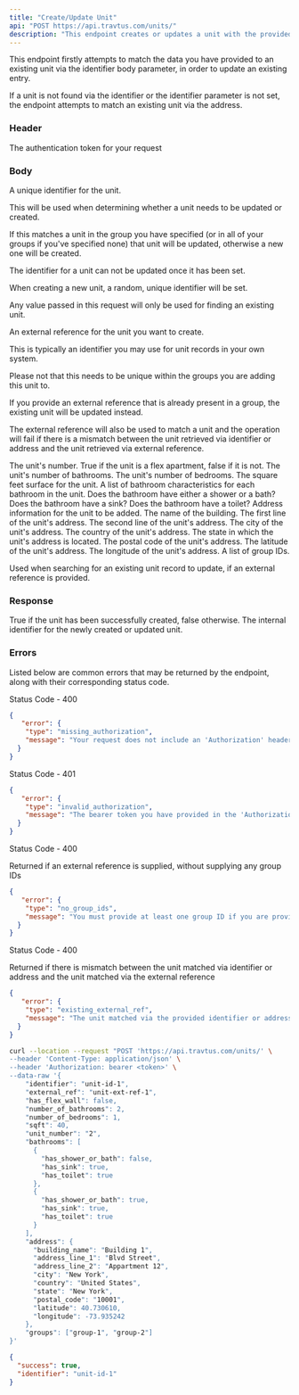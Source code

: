```yaml
---
title: "Create/Update Unit"
api: "POST https://api.travtus.com/units/"
description: "This endpoint creates or updates a unit with the provided information."
---
```


This endpoint firstly attempts to match the data you have provided to an existing unit via the identifier body parameter, in order to update an existing entry.

If a unit is not found via the identifier or the identifier parameter is not set, the endpoint attempts to match an existing unit via the address.

### Header

<ParamField header="Auhtorization" type="string" default="none" required>
  The authentication token for your request
</ParamField>

### Body

<ParamField body="identifier" type="string" default="none">
  A unique identifier for the unit.

  This will be used when determining whether a unit needs to be updated or created.

  If this matches a unit in the group you have specified (or in all of your groups if you've specified none) that unit will be updated, otherwise a new one will be created.

  The identifier for a unit can not be updated once it has been set.

  When creating a new unit, a random, unique identifier will be set.

  Any value passed in this request will only be used for finding an existing unit.
</ParamField>

<ParamField body="external_ref" type="string" default="none">
  An external reference for the unit you want to create.

  This is typically an identifier you may use for unit records in your own system.

  Please not that this needs to be unique within the groups you are adding this unit to.

  If you provide an external reference that is already present in a group, the existing unit will be updated instead.

  The external reference will also be used to match a unit and the operation will fail if there is a mismatch between the unit retrieved via identifier or address and the unit retrieved via external reference.
</ParamField>

<ParamField body="unit_number" type="string" default="none">
  The unit's number.
</ParamField>

<ParamField body="has_flex_wall" type="boolean" default="none">
  True if the unit is a flex apartment, false if it is not.
</ParamField>

<ParamField body="number_of_bathrooms" type="integer" default="none">
  The unit's number of bathrooms.
</ParamField>

<ParamField body="number_of_bedrooms" type="integer" default="none">
  The unit's number of bedrooms.
</ParamField>

<ParamField body="sqft" type="integer" default="none">
  The square feet surface for the unit.
</ParamField>

<ParamField body="bathrooms" type="[object]" default="none">
  A list of bathroom characteristics for each bathroom in the unit.
  <Expandable title="bathroom">
    <ParamField body="has_shower_or_bath" type="boolean" deafult="none">
      Does the bathroom have either a shower or a bath?
    </ParamField>
    <ParamField body="has_sink" type="boolean" deafult="none">
      Does the bathroom have a sink?
    </ParamField>
    <ParamField body="has_toilet" type="boolean" deafult="none">
      Does the bathroom have a toilet?
    </ParamField>
  </Expandable>
</ParamField>

<ParamField body="address" type="object" default="none">
  Address information for the unit to be added.
  <Expandable tilte="address">
    <ParamField body="building_name" type="string">
      The name of the building.
    </ParamField>
    <ParamField body="address_line_1" type="string" required>
      The first line of the unit's address.
    </ParamField>
    <ParamField body="address_line_2" type="string">
      The second line of the unit's address.
    </ParamField>
    <ParamField body="city" type="string">
      The city of the unit's address.
    </ParamField>
    <ParamField body="country" type="string">
      The country of the unit's address.
    </ParamField>
    <ParamField body="state" type="string" required>
      The state in which the unit's address is located.
    </ParamField>
    <ParamField body="postal_code" type="string" required>
      The postal code of the unit's address.
    </ParamField>
    <ParamField body="latitude" type="float">
      The latitude of the unit's address.
    </ParamField>
    <ParamField body="longitude" type="float">
      The longitude of the unit's address.
    </ParamField>
  </Expandable>
</ParamField>

<ParamField body="groups" type="[string]" default="none">
  A list of group IDs.

  Used when searching for an existing unit record to update, if an external reference is provided.
</ParamField>

### Response

<ResponseField name="success" type="boolean">
  True if the unit has been successfully created, false otherwise.
</ResponseField>
<ResponseField name="indentifier" type="string">
  The internal identifier for the newly created or updated unit.
</ResponseField>

### Errors

Listed below are common errors that may be returned by the endpoint, along with their corresponding status code.

Status Code - 400
```json Missing Authorization header
{
   "error": {
    "type": "missing_authorization",
    "message": "Your request does not include an 'Authorization' header with a bearer token for your account."
  }
}
```

Status Code - 401
```json Invalid/Expired Authorization header bearer token value
{
   "error": {
    "type": "invalid_authorization",
    "message": "The bearer token you have provided in the 'Authorization' header is invalid."
  }
}
```

Status Code - 400

Returned if an external reference is supplied, without supplying any group IDs
```json No group IDs supplied for unit with external reference
{
   "error": {
    "type": "no_group_ids",
    "message": "You must provide at least one group ID if you are providing an external reference."
  }
}
```

Status Code - 400

Returned if there is mismatch between the unit matched via identifier or address and the unit matched via the external reference
```json Mismatch between the retrieved unit and the external reference
{
   "error": {
    "type": "existing_external_ref",
    "message": "The unit matched via the provided identifier or address does not match the external reference you have provided."
  }
}
```

<RequestExample>

```bash Example Request
curl --location --request "POST 'https://api.travtus.com/units/' \
--header 'Content-Type: application/json' \
--header 'Authorization: bearer <token>' \
--data-raw '{
    "identifier": "unit-id-1",
    "external_ref": "unit-ext-ref-1",
    "has_flex_wall": false,
    "number_of_bathrooms": 2,
    "number_of_bedrooms": 1,
    "sqft": 40,
    "unit_number": "2",
    "bathrooms": [
      {
        "has_shower_or_bath": false,
        "has_sink": true,
        "has_toilet": true
      },
      {
        "has_shower_or_bath": true,
        "has_sink": true,
        "has_toilet": true
      }
    ],
    "address": {
      "building_name": "Building 1",
      "address_line_1": "Blvd Street",
      "address_line_2": "Appartment 12",
      "city": "New York",
      "country": "United States",
      "state": "New York",
      "postal_code": "10001",
      "latitude": 40.730610,
      "longitude": -73.935242
    },
    "groups": ["group-1", "group-2"]
}'
```

</RequestExample>

<ResponseExample>

```json Response
{
  "success": true,
  "identifier": "unit-id-1"
}
```

</ResponseExample>
